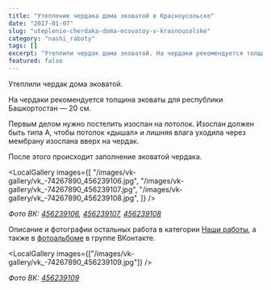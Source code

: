 ```yaml
---
title: "Утепление чердака дома эковатой в Красноусольске"
date: "2017-01-07"
slug: "uteplenie-cherdaka-doma-ecovatoy-v-krasnousolske"
category: "nashi_raboty"
tags: []
excerpt: "Утеплили чердак дома эковатой. На чердаки рекомендуется толщина эковаты для республики Башкортостан — 20 см. Первым делом нужно постелить изоспан на потолок. Изоспан должен быть типа А, чтобы потолок ..."
featured: false
---
```



Утеплили чердак дома эковатой.

На чердаки рекомендуется толщина эковаты для республики Башкортостан — 20 см.

Первым делом нужно постелить изоспан на потолок. Изоспан должен быть типа А, чтобы потолок «дышал» и лишняя влага уходила через мембрану изоспана вверх на чердак.

После этого происходит заполнение эковатой чердака.

<LocalGallery
  images={[
    "/images/vk-gallery/vk_-74267890_456239106.jpg",
    "/images/vk-gallery/vk_-74267890_456239107.jpg",
    "/images/vk-gallery/vk_-74267890_456239108.jpg",
  ]}
/>

_Фото ВК: [456239106](https://vk.com/photo-74267890_456239106), [456239107](https://vk.com/photo-74267890_456239107), [456239108](https://vk.com/photo-74267890_456239108)_

Описание и фотографии остальных работа в категории [Наши работы](http://ecovata-str.ru/cat/nashi_raboty/), а также в [фотоальбоме](https://vk.com/albums-74267890) в группе ВКонтакте.

<LocalGallery images={["/images/vk-gallery/vk_-74267890_456239109.jpg"]} />

_Фото ВК: [456239109](https://vk.com/photo-74267890_456239109)_
